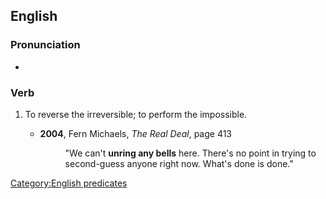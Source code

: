 ==English==

===Pronunciation===
* {{audio|En-au-unring a bell.ogg|Audio (AU)|lang=en}}

===Verb===
{{head|en|verb}}

# {{lb|en|idiomatic}} To reverse the irreversible; to perform the impossible.
#* '''2004''', Fern Michaels, ''The Real Deal'', page 413
#*: "We can't '''unring any bells''' here. There's no point in trying to second-guess anyone right now. What's done is done."

[[Category:English predicates]]
